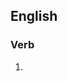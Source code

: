 ==English==

===Verb===
{{head|en|verb form}}

# {{present participle of|circumvallate|lang=en|nocat=1}}
